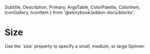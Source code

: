   Subtitle,
  Description,
  Primary,
  ArgsTable, ColorPalette, ColorItem, IconGallery, IconItem } from '@storybook/addon-docs/blocks';


<Meta title="Components|Indicators|Spinner|" component={Spinner} />

# Size
<Description>   
  Use the `size` property to specify a small, medium, or large Spinner.
</Description>

<Preview>
  <Story name="Size" style={{ display: 'flex', alignItems: 'flex-end', justifyContent: 'space-evenly' }}>
    <div style={{ display: 'flex', alignItems: 'flex-end', justifyContent: 'space-evenly' }}>
      <Spinner size="sm"     label="small" />
      <Spinner size="medium" label="medium" />
      <Spinner size="large"  label="large" />
    </div>
  </Story>
</Preview>